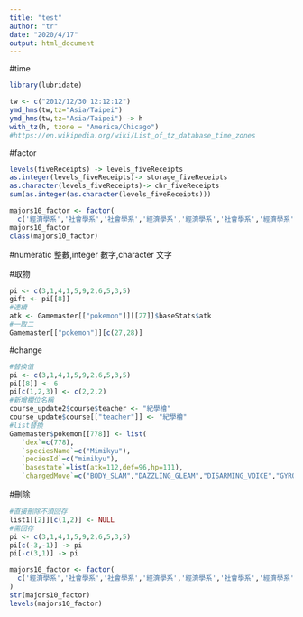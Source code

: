 ```yaml
---
title: "test"
author: "tr"
date: "2020/4/17"
output: html_document
---
```

#time
```r
library(lubridate)
```
```r
tw <- c("2012/12/30 12:12:12")
ymd_hms(tw,tz="Asia/Taipei")
ymd_hms(tw,tz="Asia/Taipei") -> h
with_tz(h, tzone = "America/Chicago")
#https://en.wikipedia.org/wiki/List_of_tz_database_time_zones
```


#factor
```r
levels(fiveReceipts) -> levels_fiveReceipts
as.integer(levels_fiveReceipts)-> storage_fiveReceipts
as.character(levels_fiveReceipts)-> chr_fiveReceipts
sum(as.integer(as.character(levels_fiveReceipts)))

majors10_factor <- factor(
  c('經濟學系','社會學系','社會學系','經濟學系','經濟學系','社會學系','經濟學系','經濟學系','經濟學系','社會學系'))
majors10_factor
class(majors10_factor)
```
#numeratic 整數,integer 數字,character 文字

#取物
```r
pi <- c(3,1,4,1,5,9,2,6,5,3,5)
gift <- pi[[8]]
#連續
atk <- Gamemaster[["pokemon"]][[27]]$baseStats$atk
#一取二
Gamemaster[["pokemon"]][c(27,28)]
```
#change
```r
#替換值
pi <- c(3,1,4,1,5,9,2,6,5,3,5)
pi[[8]] <- 6
pi[c(1,2,3)] <- c(2,2,2)
#新增欄位名稱
course_update2$course$teacher <- "紀學檜"
course_update$course[["teacher"]] <- "紀學檜"
#list替換
Gamemaster$pokemon[[778]] <- list(
   `dex`=c(778),
   `speciesName`=c("Mimikyu"),
   `peciesId`=c("mimikyu"),
   `basestate`=list(atk=112,def=96,hp=111),
   `chargedMove`=c("BODY_SLAM","DAZZLING_GLEAM","DISARMING_VOICE","GYRO_BALL","PLAY_ROUGH")
```
#刪除
```r
#直接刪除不須回存
list1[[2]][c(1,2)] <- NULL
#需回存
pi <- c(3,1,4,1,5,9,2,6,5,3,5)
pi[c(-3,-1)] -> pi
pi[-c(3,1)] -> pi
```

```r
majors10_factor <- factor(
  c('經濟學系','社會學系','社會學系','經濟學系','經濟學系','社會學系','經濟學系','經濟學系','經濟學系','社會學系')
)
str(majors10_factor)
levels(majors10_factor)

```


